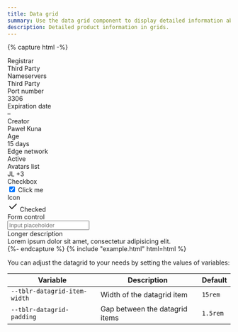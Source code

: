 ```yaml
---
title: Data grid
summary: Use the data grid component to display detailed information about your product. The data is displayed as a column of items consisting of a title and content.
description: Detailed product information in grids.
---
```


{% capture html -%}
<div class="datagrid">
  <div class="datagrid-item">
    <div class="datagrid-title">Registrar</div>
    <div class="datagrid-content">Third Party</div>
  </div>
  <div class="datagrid-item">
    <div class="datagrid-title">Nameservers</div>
    <div class="datagrid-content">Third Party</div>
  </div>
  <div class="datagrid-item">
    <div class="datagrid-title">Port number</div>
    <div class="datagrid-content">3306</div>
  </div>
  <div class="datagrid-item">
    <div class="datagrid-title">Expiration date</div>
    <div class="datagrid-content">–</div>
  </div>
  <div class="datagrid-item">
    <div class="datagrid-title">Creator</div>
    <div class="datagrid-content">
      <div class="d-flex align-items-center">
        <span
          class="avatar avatar-xs me-2 rounded"
          style="background-image: url(/samples/avatars/027m.jpg)"
        ></span>
        Paweł Kuna
      </div>
    </div>
  </div>
  <div class="datagrid-item">
    <div class="datagrid-title">Age</div>
    <div class="datagrid-content">15 days</div>
  </div>
  <div class="datagrid-item">
    <div class="datagrid-title">Edge network</div>
    <div class="datagrid-content">
      <span class="status status-green"> Active </span>
    </div>
  </div>
  <div class="datagrid-item">
    <div class="datagrid-title">Avatars list</div>
    <div class="datagrid-content">
      <div class="avatar-list avatar-list-stacked">
        <span
          class="avatar avatar-xs rounded"
          style="background-image: url(/samples/avatars/029f.jpg)"
        ></span>
        <span class="avatar avatar-xs rounded">JL</span>
        <span
          class="avatar avatar-xs rounded"
          style="background-image: url(/samples/avatars/015f.jpg)"
        ></span>
        <span
          class="avatar avatar-xs rounded"
          style="background-image: url(/samples/avatars/004m.jpg)"
        ></span>
        <span
          class="avatar avatar-xs rounded"
          style="background-image: url(/samples/avatars/037m.jpg)"
        ></span>
        <span class="avatar avatar-xs rounded">+3</span>
      </div>
    </div>
  </div>
  <div class="datagrid-item">
    <div class="datagrid-title">Checkbox</div>
    <div class="datagrid-content">
      <label class="form-check">
        <input class="form-check-input" type="checkbox" checked />
        <span class="form-check-label">Click me</span>
      </label>
    </div>
  </div>
  <div class="datagrid-item">
    <div class="datagrid-title">Icon</div>
    <div class="datagrid-content">
      <svg
        xmlns="http://www.w3.org/2000/svg"
        class="icon text-green"
        width="24"
        height="24"
        viewBox="0 0 24 24"
        stroke-width="2"
        stroke="currentColor"
        fill="none"
        stroke-linecap="round"
        stroke-linejoin="round"
      >
        <path stroke="none" d="M0 0h24v24H0z" fill="none" />
        <path d="M5 12l5 5l10 -10" />
      </svg>
      Checked
    </div>
  </div>
  <div class="datagrid-item">
    <div class="datagrid-title">Form control</div>
    <div class="datagrid-content">
      <input type="text" class="form-control form-control-flush" placeholder="Input placeholder" />
    </div>
  </div>
  <div class="datagrid-item">
    <div class="datagrid-title">Longer description</div>
    <div class="datagrid-content">Lorem ipsum dolor sit amet, consectetur adipisicing elit.</div>
  </div>
</div>
{%- endcapture %}
{% include "example.html" html=html %}

You can adjust the datagrid to your needs by setting the values of variables:

| Variable | Description | Default |
|----------|-------------|---------|
| `--tblr-datagrid-item-width` | Width of the datagrid item | `15rem` |
| `--tblr-datagrid-padding` | Gap between the datagrid items | `1.5rem` |
